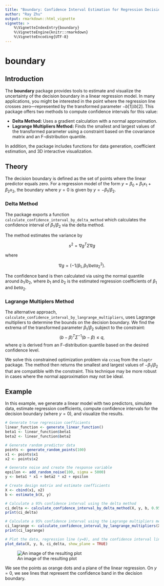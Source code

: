 ```yaml
---
title: "Boundary: Confidence Interval Estimation for Regression Decision Boundaries"
author: "Ray Zhu"
output: rmarkdown::html_vignette
vignette: >
    %\VignetteIndexEntry{boundary}
    %\VignetteEngine{knitr::rmarkdown}
    %\VignetteEncoding{UTF-8}
---
```


# boundary

## Introduction

The **boundary** package provides tools to estimate and visualize the uncertainty of the decision boundary in a linear regression model. In many applications, you might be interested in the point where the regression line crosses zero—represented by the transformed parameter $-b[1]/b[2]$. This package offers two methods to compute confidence intervals for this value:

-   **Delta Method:** Uses a gradient calculation with a normal approximation.
-   **Lagrange Multipliers Method:** Finds the smallest and largest values of the transformed parameter using a constraint based on the covariance matrix and an F-distribution quantile.

In addition, the package includes functions for data generation, coefficient estimation, and 3D interactive visualization.

## Theory

The decision boundary is defined as the set of points where the linear predictor equals zero. For a regression model of the form $y = \beta_0 + \beta_1 x_1 + \beta_2 x_2$, the boundary where $y = 0$ is given by $y = - \beta_1 / \beta_2$.

### Delta Method

The package exports a function `calculate_confidence_interval_by_delta_method` which calculates the confidence interval of $\beta_1 / \beta_2$ via the delta method.

The method estimates the variance by

$$
s^2 = \nabla g^T \Sigma \nabla g
$$

where

$$
\nabla g = \left( -1/\beta_1, \beta_1/beta_2^2 \right) .
$$

The confidence band is then calculated via using the normal quantile around $b_1 / b_2$, where $b_1$ and $b_2$ is the estimated regression coefficients of $\beta_1$ and $beta_2$.

### Lagrange Multiplers Method

The alternative approach, `calculate_confidence_interval_by_langrange_multipliers`, uses Lagrange multipliers to determine the bounds on the decision boundary. We find the extrema of the transformed parameter $\beta_1 / \beta_2$ subject to the constraint: $$
(b - \beta)^T \Sigma^{-1} (b - \beta) \leq q,
$$ where $q$ is derived from an F-distribution quantile based on the desired confidence level.

We solve this constrained optimization problem via `ccsaq` from the `nloptr` package. The method then returns the smallest and largest values of $-\beta_1/\beta_2$ that are compatible with the constraint. This technique may be more robust in cases where the normal approximation may not be ideal.

## Example

In this example, we generate a linear model with two predictors, simulate data, estimate regression coefficients, compute confidence intervals for the decision boundary (where $y=0$), and visualize the results.

``` r
# Generate true regression coefficients
linear_function <- generate_linear_function()
beta1 <- linear_function$beta1
beta2 <- linear_function$beta2

# Generate random predictor data
points <- generate_random_points(100)
x1 <- points$x1
x2 <- points$x2

# Generate noise and create the response variable
epsilon <- add_random_noise(100, sigma = 5000)
y <- beta1 * x1 + beta2 * x2 + epsilon

# Create design matrix and estimate coefficients
X <- cbind(x1, x2)
b <- estimate_b(X, y)

# Calculate a 95% confidence interval using the delta method
ci_delta <- calculate_confidence_interval_by_delta_method(X, y, b, 0.95)
print(ci_delta)

# Calculate a 95% confidence interval using the Lagrange multipliers method
ci_lagrange <- calculate_confidence_interval_by_langrange_multipliers(X, y, b, 0.95)
print(ci_lagrange)

# Plot the data, regression line (y=0), and the confidence interval lines
plot_data(X, y, b, ci_delta, show_plane = TRUE)
```

![An image of the resulting plot](ExamplePlot.png)

We see the points as orange dots and a plane of the linear regression. On $y = 0$, we see lines that represent the confidence band in the decision boundary.
